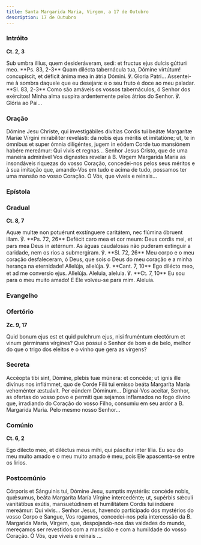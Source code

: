 ```yaml
---
title: Santa Margarida Maria, Virgem, a 17 de Outubro
description: 17 de Outubro
---
```


### Intróito

**Ct. 2, 3**

<div class="side-by-side not-content">
  <span>
    Sub umbra illíus, quem desideráveram, sedi: et fructus ejus dulcis gútturi
    meo. **Ps. 83, 2-3** Quam dilécta tabernácula tua, Dómine virtútum!
    concupíscit, et déficit ánima mea in átria Dómini. ℣. Gloria Patri...
  </span>
  <span>
    Assentei-me à sombra daquele que eu desejara: e o seu fruto é doce ao meu
    paladar. **Sl. 83, 2-3** Como são amáveis os vossos tabernáculos, ó Senhor
    dos exércitos! Minha alma suspira ardentemente pelos átrios do Senhor. ℣.
    Glória ao Pai...
  </span>
</div>

### Oração

<div class="side-by-side not-content">
  <span>
    Dómine Jesu Christe, qui investigábiles divítias Cordis tui beátæ Margarítæ
    Maríæ Vírgini mirabíliter revelásti: da nobis ejus méritis et imitatióne;
    ut, te in ómnibus et super ómnia diligéntes, jugem in eódem Corde tuo
    mansiónem habére mereámur: Qui vivis et regnas...
  </span>
  <span>
    Senhor Jesus Cristo, que de uma maneira admirável Vos dignastes revelar à B.
    Virgem Margarida Maria as insondáveis riquezas do vosso Coração,
    concedei-nos pelos seus méritos e à sua imitação que, amando-Vos em tudo e
    acima de tudo, possamos ter uma mansão no vosso Coração. Ó Vós, que viveis e
    reinais...
  </span>
</div>

### Epístola


<LinkCard
  href="/missal/pentecostes/santissimocoracao#epístola"
  title="Santíssimo Coração de Jesus"
/>

### Gradual

**Ct. 8, 7**

<div class="side-by-side not-content">
  <span>
    Aquæ multæ non potuérunt exstínguere caritátem, nec flúmina óbruent illam.
    ℣. **Ps. 72, 26** Defécit caro mea et cor meum: Deus cordis mei, et pars mea
    Deus in ætérnum.
  </span>
  <span>
    As águas caudalosas não puderam extinguir a caridade, nem os rios a
    submergiram. ℣. **Sl. 72, 26** Meu corpo e o meu coração desfaleceram, ó
    Deus, que sois o Deus do meu coração e a minha herança na eternidade!
  </span>
  <span>
    Allelúja, allelúja. ℣. **Cant. 7, 10** Ego dilécto meo, et ad me conversio
    ejus. Allelúja.
  </span>
  <span>
    Aleluia, aleluia. ℣. **Ct. 7, 10** Eu sou para o meu muito amado! E Ele
    volveu-se para mim. Aleluia.
  </span>
</div>

### Evangelho

<LinkCard
  href="/missal/santos/01-15-1#evangelho"
  title="S. Paulo, 1.º Eremita, Conf."
/>

### Ofertório

**Zc. 9, 17**

<div class="side-by-side not-content">
  <span>
    Quid bonum ejus est et quid pulchrum ejus, nisi fruméntum electórum et vinum
    gérminans vírgines?
  </span>
  <span>
    Que possui o Senhor de bom e de belo, melhor do que o trigo dos eleitos e o
    vinho que gera as virgens?
  </span>
</div>

### Secreta

<div class="side-by-side not-content">
  <span>
    Accéopta tibi sint, Dómine, plebis tuæ múnera: et concéde; ut ignis ille
    divínus nos inflámmet, quo de Corde Fílii tui emisso beáta Margaríta María
    veheménter æstuávit. Per eúndem Dóminum...
  </span>
  <span>
    Dignai-Vos aceitar, Senhor, as ofertas do vosso povo e permiti que sejamos
    inflamados no fogo divino que, irradiando do Coração do vosso Filho,
    consumiu em seu ardor a B. Margarida Maria. Pelo mesmo nosso Senhor...
  </span>
</div>

### Comúnio

**Ct. 6, 2**

<div class="side-by-side not-content">
  <span>Ego dilecto meo, et diléctus meus mihi, qui páscitur inter lília.</span>
  <span>
    Eu sou do meu muito amado e o meu muito amado é meu, pois Ele apascenta-se
    entre os lírios.
  </span>
</div>

### Postcomúnio

<div class="side-by-side not-content">
  <span>
    Córporis et Sánguinis tui, Dómine Jesu, sumptis mystériis: concéde nobis,
    quǽsumus, beáta Margaríta María Vírgine intercedénte; ut, supérbis sǽculi
    vanitátibus exútis, mansuetúdinem et humilitátem Cordis tui indúere
    mereámur: Qui vivis...
  </span>
  <span>
    Senhor Jesus, havendo participado dos mystérios do vosso Corpo e Sangue, Vos
    rogamos, concedei-nos pela intercessão da B. Margarida Maria, Virgem, que,
    despojando-nos das vaidades do mundo, mereçamos ser revestidos com a
    mansidão e com a humildade do vosso Coração. Ó Vós, que viveis e reinais ...
  </span>
</div>
